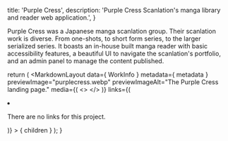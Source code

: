 
  title: 'Purple Cress',
  description: 'Purple Cress Scanlation\'s manga library and reader web application.',
}


Purple Cress was a Japanese manga scanlation group. Their scanlation work is diverse. From one-shots, to short form series, to the larger serialized series. It boasts an in-house built manga reader with basic accessibility features, a beautiful UI to navigate the scanlation's portfolio, and an admin panel to manage the content published.

  return (
    <MarkdownLayout
      data={ WorkInfo }
      metadata={ metadata }
      previewImage="purplecress.webp"
      previewImageAlt="The Purple Cress landing page."
      media={(
        <>
          <PreviewImage src="/img/purplecress/purplecress-chapter-view.webp" alt="A screen capture of the series preview page." />
          <PreviewImage src="/img/purplecress/purplecress-reader.webp" alt="A screen capture of the chapter reader." />
        </>
      )}
      links={(
        <li><p className="body">There are no links for this project.</p></li>
      )}
    >
      { children }
    </MarkdownLayout>
  );
}